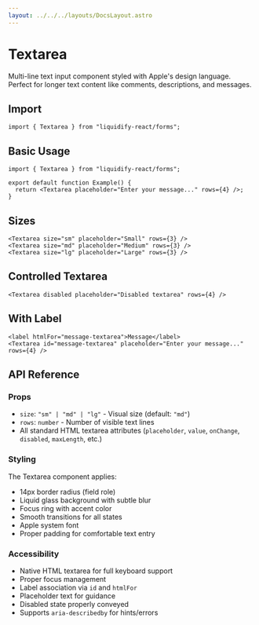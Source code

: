 ```yaml
---
layout: ../../../layouts/DocsLayout.astro
---
```



# Textarea

Multi-line text input component styled with Apple's design language. Perfect for longer text content like comments, descriptions, and messages.

## Import

```tsx
import { Textarea } from "liquidify-react/forms";
```

## Basic Usage



```tsx
import { Textarea } from "liquidify-react/forms";

export default function Example() {
  return <Textarea placeholder="Enter your message..." rows={4} />;
}
```

## Sizes



```tsx
<Textarea size="sm" placeholder="Small" rows={3} />
<Textarea size="md" placeholder="Medium" rows={3} />
<Textarea size="lg" placeholder="Large" rows={3} />
```

## Controlled Textarea



```tsx
<Textarea disabled placeholder="Disabled textarea" rows={4} />
```

## With Label



```tsx
<label htmlFor="message-textarea">Message</label>
<Textarea id="message-textarea" placeholder="Enter your message..." rows={4} />
```

## API Reference

### Props

- `size`: `"sm" | "md" | "lg"` - Visual size (default: `"md"`)
- `rows`: `number` - Number of visible text lines
- All standard HTML textarea attributes (`placeholder`, `value`, `onChange`, `disabled`, `maxLength`, etc.)

### Styling

The Textarea component applies:
- 14px border radius (field role)
- Liquid glass background with subtle blur
- Focus ring with accent color
- Smooth transitions for all states
- Apple system font
- Proper padding for comfortable text entry

### Accessibility

- Native HTML textarea for full keyboard support
- Proper focus management
- Label association via `id` and `htmlFor`
- Placeholder text for guidance
- Disabled state properly conveyed
- Supports `aria-describedby` for hints/errors
